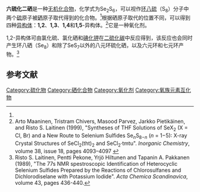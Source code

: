 {{chembox
| Watchedfields = changed
| verifiedrevid = 427848433
| Name = 六硫化二硒
| Reference = <ref name="hand">
{{Citation
 | last = Lide
 | first = David R.
 | author-link =
 | publication-date =
 | year = 1998
 | title = Handbook of Chemistry and Physics
 | edition = 87
 | volume =
 | series =
 | location = Boca Raton, Florida
 | place =
 | publisher = CRC Press
 | id =
 | isbn = 0-8493-0594-2
 | doi =
 | oclc =
 | pages = 4–81
 | url =
 }}</ref>
| ImageFile =
| ImageSize =
| ImageName = 六硫化二硒
| OtherNames = 六硫化硒
|Section1={{Chembox Identifiers
| index1_label=1,2
| index5_label=1,5
| CASNo_Ref = {{cascite|correct|CAS}}
| CASNo = 75926-26-0
| ChemSpiderID1 = 9296780
| ChemSpiderID5 = 9057901
| PubChem1 = 11121651
| PubChem5 = 10882632
| InChI1=1S/S6Se2/c1-2-4-6-8-7-5-3-1
| InChIKey1 = GVMSZJKNEHYJTG-UHFFFAOYSA-N
| SMILES1 = S1SSS[Se][Se]SS1
| InChI5=1S/S6Se2/c1-3-7-5-2-6-8-4-1
| InChIKey5 = XHXZYRZXIYIDIG-UHFFFAOYSA-N
| SMILES5 = S1S[Se]SSS[Se]S1
  }}
|Section2={{Chembox Properties
| Formula = Se<sub>2</sub>S<sub>6</sub>
| MolarMass = 350.32
| Appearance = 橙色针状晶体
| Density = 2.44 g/cm<sup>3</sup>
| Solubility =
| SolubleOther = 可溶于[[二硫化碳|二硫化碳]]
| MeltingPtC = 121.5
| BoilingPt =
  }}
|Section3={{Chembox Structure
| CrystalStruct =
  }}
|Section7={{Chembox Hazards
  }}
}}

'''六硫化二硒'''是一种[[无机化合物|无机化合物]]，化学式为Se<sub>2</sub>S<sub>6</sub>，可以视作[[环八硫|环八硫]]（S<sub>8</sub>）分子中两个[[硫|硫]]原子被[[硒|硒]]原子取代得到的化合物。<ref name=laitinen/>根据硒原子取代的位置不同，可以得到四种[[同分异构体|异构体]]：'''1,2'''、'''1,3'''、'''1,4'''和'''1,5'''-异构体。<ref name=maan>Arto Maaninen, Tristram Chivers, Masood Parvez, Jarkko Pietikäinen, and Risto S. Laitinen (1999), "Syntheses of THF Solutions of SeX<sub>2</sub> (X = Cl, Br) and a New Route to Selenium Sulfides Se<sub>''n''</sub>S<sub>8−''n''</sub> (''n'' = 1−5):  X-ray Crystal Structures of SeCl<sub>2</sub>(tht)<sub>2</sub> and SeCl<sub>2</sub>·tmtu". ''Inorganic Chemistry'', volume 38, issue 18, pages 4093–4097 {{doi|10.1021/ic981430h}}</ref>它是一种氧化剂。

1,2-异构体可由氯化硫、氯化硒和[[碘化钾|碘化钾]]在[[二硫化碳|二硫化碳]]中反应得到，该反应也会同时产生环八硒（Se<sub>8</sub>）和除了SeS<sub>7</sub>以外的八元环硫化硒，以及六元环和七元环产物。<ref name=laitinen>Risto S. Laitinen, Pentti Pekone, Yrjö Hiltunen and Tapanin A. Pakkanen (1989), "The 77s NMR spestroscopic Identification of Heterocyclic Selenium Sulfides Prepared by the Reactions of Chlorosulfanes and Dichlorodiselane with Potassium Iodide". ''Acta Chemica Scandinavica'', volume 43, pages 436-440.</ref>

==参考文献==
{{reflist}}

{{硒化合物}}
{{硫化物}}

[[Category:硫化物|Category:硫化物]]
[[Category:硒化合物|Category:硒化合物]]
[[Category:氧化剂|Category:氧化剂]]
[[Category:氧族元素互化物|Category:氧族元素互化物]]

{{inorganic-compound-stub}}